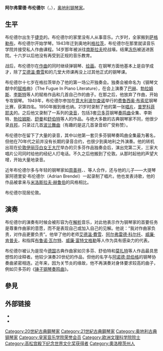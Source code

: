 {{BLP unsourced|time=2021-12-24}}
{{noteTA|G1=Music}}

{{Infobox musical artist
| name          = 阿尔弗雷德·布伦德尔<br>Alfred Brendel
| Background    = non_vocal_instrumentalist
| image         = Alfredbrendel.jpg
| alt           =
| caption       = 2010年的布伦德尔
| birth_name    = 
| nationality   = {{CZE}}→{{AUT}}
| birth_date    = {{birth date and age|df=yes|1931|01|05}}
| birth_place   = {{flag|捷克斯洛伐克}}{{le|威森伯格|Loučná nad Desnou}}
| death_date    = 
| death_place   = 
| burial_place  = 
| alma_mater    = [[格拉茨音乐与表演艺术大学|格拉茨音乐与表演艺术大学]]
| Genre         = [[古典音乐|古典音乐]]
| occupation    = {{hlist|钢琴家|作曲家|作家}}
| Instrument    = 钢琴
| Years_active  = 1948 - 2010
| Label         = 
| related_group = 
| spouse        = 
| children      = 阿德里安·布伦德尔（Adrien Brendel）
| signature     = 
| URL           = [http://www.alfredbrendel.com/ www.alfredbrendel.com]
}}

'''阿尔弗雷德·布伦德尔'''（{{lang-de|'''Alfred Brendel'''}}，{{bd|1931年|1月5日||}}），[[奥地利|奥地利]][[钢琴家|钢琴家]]。

==生平==
布伦德尔出生于[[捷克斯洛伐克|捷克]]的{{le|威森伯格|Loučná nad Desnou}}。布伦德尔的家里没有人从事音乐。六岁时，全家搬到[[萨格勒布|萨格勒布]]，布伦德尔开始学琴。1943年迁到奥地利[[格拉茨|格拉茨]]，布伦德尔在那里就读音乐学院并接受私人作曲课程。14岁那年被派往[[南斯拉夫|南斯拉夫]]挖战壕。结果[[冻伤|冻伤]]被送进医院。十六岁以后他没有再受到正规的音乐教育。

战后，布伦德尔在[[作曲|作曲]]的同时继续弹钢琴、[[绘画|绘画]]。在钢琴方面他基本上是自学成才，除了[[艾德溫·費雪|艾德溫·費雪]]和{{le|爱德华·施托尔曼|Eduard Steuermann}}的几堂大师课再没上过其他正式的钢琴课。

布伦德尔十七岁在格拉茨举办了他的第一场公开独奏会。独奏会被命名为《钢琴文献中的[[赋格|赋格]]曲》（The Fugue In Piano Literature），在会上演奏了[[巴赫|巴赫]]、[[勃拉姆斯|勃拉姆斯]]、[[李斯特·费伦茨|李斯特]]等人的赋格作品和几首自己作的曲子。在那之后，他放弃了作曲，开始专攻钢琴。
1949年，布伦德尔参加在[[意大利|意大利]][[波尔查诺|波尔查诺]]举行的[[费鲁西奥·布索尼|费鲁西奥·布索尼]]钢琴比赛，获第四名。1950年搬到维也纳。21岁时录制了他的第一张[[唱片|唱片]]，[[普罗科菲耶夫|普罗科菲耶夫]]的{{le|第5钢琴协奏曲 (普罗科菲耶夫)|Piano Concerto No. 5 (Prokofiev)|第五号钢琴协奏曲}}。之后他又录制了一系列的[[录音|录音]]，包括3套[[贝多芬|贝多芬]]钢琴[[奏鸣曲|奏鸣曲]]全集、李斯特、[[勃拉姆斯|勃拉姆斯]]、[[罗伯特·舒曼|舒曼]]和[[舒伯特|舒伯特]]等人的作品。与绝大多数的古典钢琴家不同，他很少录[[肖邦|肖邦]]，只录过几首[[波兰舞曲|波兰舞曲]]（有趣的是这几首录音却广受称赞）{{fact}}。

布伦德尔在{{le|Vox唱片公司|Vox Records}}留下了大量的录音，其中以他第一套贝多芬钢琴奏鸣曲全集最为著名，但他在70年代之前并没有长期的录音合约，也很少到奥地利之外演奏。他的转机出现在[[伦敦|伦敦]][[伊麗莎白女王音樂廳|伊丽莎白女王大厅]]举办的贝多芬作品独奏会后，演出完第二天，三家大唱片公司同时给他的经纪人打电话。不久之后他搬到了伦敦。从那时起他的声望大增，开始大量地录音。

近年布伦德尔多与年轻的钢琴家如[[周善祥|周善祥]]、{{le|保罗·刘易斯|Paul Lewis (pianist)}}、{{le|提尔·费尔内尔|Till Fellner}}等人合作，还与他的儿子——大提琴家阿德里安·布伦德尔（Adrian Brendel）一起录制了唱片。他也发表诗歌，他的作品被{{le|安德鲁·莫申|Andrew Motion}}拿来与[[米洛斯拉夫·赫鲁伯|米洛斯拉夫·赫鲁伯]]的风格相比。

布伦德尔现居伦敦。

==演奏==
布伦德尔的演奏有时候会被形容为在[[解析|解析]]音乐，对此他表示作为钢琴家的首要任务是尊重作曲家的意愿，而不是表现自己或加入自己的见解。他说：“我对作曲家负责，对作品更要负责”。他举了他的老师[[艾德溫·費雪|艾德溫·費雪]]、[[阿尔弗雷德·科尔托|阿尔弗雷德·科尔托]]、[[威廉·肯普夫|威廉·肯普夫]]，和指挥[[布鲁诺·瓦尔特|布鲁诺·瓦尔特]]、[[威廉·富特文格勒|威廉·富特文格勒]]等人作为具有感染力的代表。

布伦德尔被认为是现今[[德国|德国]]古典作曲家如贝多芬、舒伯特和[[莫扎特|莫扎特]]等人作品最具思想性的诠释者。他较少演奏20世纪的作品，但他的名字与[[阿诺德·勋伯格|阿诺德·勋伯格]]的钢琴协奏曲紧密相连。近年来，因为关节炎的缘故，他不再演奏对身体要求较高的曲子，例如贝多芬的《[[锤子钢琴奏鸣曲|锤子钢琴奏鸣曲]]》。

== 參見 ==
{{portal|古典音樂}}

== 外部链接 ==
* {{official website|http://www.alfredbrendel.com/}}{{en icon}}
* {{Discogs artist|832924}}

{{高松宫殿下纪念世界文化奖获得者|music}}
{{Authority control}}
{{DEFAULTSORT:Brendel, Alfred}}
[[Category:20世紀古典鋼琴家|Category:20世紀古典鋼琴家]]
[[Category:21世紀古典鋼琴家|Category:21世紀古典鋼琴家]]
[[Category:奥地利古典钢琴家|Category:奥地利古典钢琴家]]
[[Category:皇家音乐学院荣誉会员|Category:皇家音乐学院荣誉会员]]
[[Category:欧洲文理科学院院士|Category:欧洲文理科学院院士]]
[[Category:高松宫殿下纪念世界文化奖获得者|Category:高松宫殿下纪念世界文化奖获得者]]
[[Category:奧洛穆茨州人|Category:奧洛穆茨州人]]